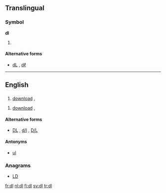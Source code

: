 {{also|DL|dL|dℓ|d/l|D/L|DL-}}
==Translingual==

===Symbol===
'''dl'''

# {{SI-unit-abb2|deci|liter|litre|[[fluid measure]]}}

====Alternative forms====
* [[dL]] , [[dℓ]]

----

==English==

==={{initialism}}===
{{en-noun}}

# {{computing}} [[download]] , {{alternative form of|DL}}

{{en-verb}}
# {{computing}} [[download]] , {{alternative form of|DL}}

====Alternative forms====
* {{sense|download}} [[DL]] , [[d/l]] , [[D/L]]

====Antonyms====
* {{sense|computing}} [[ul]]

===Anagrams===
* [[LD#English|LD]]

[[fr:dl]]
[[nl:dl]]
[[fi:dl]]
[[sv:dl]]
[[tr:dl]]